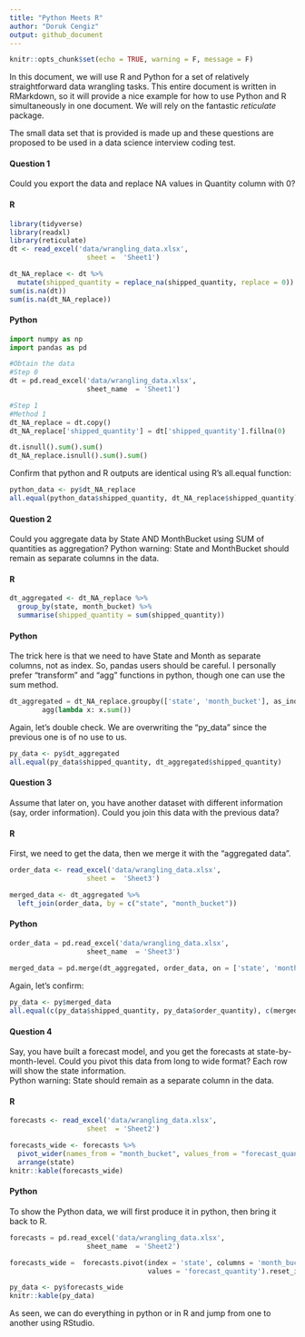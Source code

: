```yaml
---
title: "Python Meets R"
author: "Doruk Cengiz"
output: github_document
---
```


```r
knitr::opts_chunk$set(echo = TRUE, warning = F, message = F)
```

In this document, we will use R and Python for a set of relatively straightforward data wrangling tasks. This entire document is written in RMarkdown, so it will provide a nice example for how to use Python and R simultaneously in one document. We will rely on the fantastic *reticulate* package.  

The small data set that is provided is made up and these questions are proposed to be used in a data science interview coding test. 

####  Question 1  

Could you export the data and replace NA values in Quantity column with 0?

####  R  

```r
library(tidyverse)
library(readxl)
library(reticulate)
dt <- read_excel('data/wrangling_data.xlsx', 
                   sheet =  'Sheet1')

dt_NA_replace <- dt %>% 
  mutate(shipped_quantity = replace_na(shipped_quantity, replace = 0))
sum(is.na(dt))
sum(is.na(dt_NA_replace))

```

#### Python

```python

import numpy as np
import pandas as pd

#Obtain the data
#Step 0
dt = pd.read_excel('data/wrangling_data.xlsx', 
                   sheet_name  = 'Sheet1')

#Step 1
#Method 1
dt_NA_replace = dt.copy()
dt_NA_replace['shipped_quantity'] = dt['shipped_quantity'].fillna(0)

dt.isnull().sum().sum()
dt_NA_replace.isnull().sum().sum()

```

Confirm that python and R outputs are identical using R's all.equal function: 
```r
python_data <- py$dt_NA_replace
all.equal(python_data$shipped_quantity, dt_NA_replace$shipped_quantity)

```


#### Question 2

Could you aggregate data by State AND MonthBucket using SUM of quantities as aggregation? Python warning: State and MonthBucket should remain as separate columns in the data.

#### R

```r
dt_aggregated <- dt_NA_replace %>% 
  group_by(state, month_bucket) %>% 
  summarise(shipped_quantity = sum(shipped_quantity))

```

#### Python

The trick here is that we need to have State and Month as separate columns, not as index. So, pandas users should be careful. I personally prefer "transform" and "agg" functions in python, though one can use the sum method. 

```python

dt_aggregated = dt_NA_replace.groupby(['state', 'month_bucket'], as_index = False)[['shipped_quantity']].\
        agg(lambda x: x.sum())


```

Again, let's double check. We are overwriting the "py_data" since the previous one is of no use to us.

```r
py_data <- py$dt_aggregated
all.equal(py_data$shipped_quantity, dt_aggregated$shipped_quantity)
```

#### Question 3
Assume that later on, you have another dataset with different information (say, order information). Could you join this data with the previous data?

#### R 

First, we need to get the data, then we merge it with the "aggregated data".

```r
order_data <- read_excel('data/wrangling_data.xlsx', 
                   sheet =  'Sheet3')

merged_data <- dt_aggregated %>% 
  left_join(order_data, by = c("state", "month_bucket"))

```

#### Python

```python
order_data = pd.read_excel('data/wrangling_data.xlsx', 
                   sheet_name  = 'Sheet3')
                   
merged_data = pd.merge(dt_aggregated, order_data, on = ['state', 'month_bucket'], how = 'left')

```

Again, let's confirm:


```r
py_data <- py$merged_data
all.equal(c(py_data$shipped_quantity, py_data$order_quantity), c(merged_data$shipped_quantity, merged_data$order_quantity))
```


#### Question 4

Say, you have built a forecast model, and you get the forecasts at state-by-month-level. Could you pivot this data from long to wide format? Each row will show the state information.     
Python warning: State should remain as a separate column in the data.

#### R

```r

forecasts <- read_excel('data/wrangling_data.xlsx', 
                   sheet  = 'Sheet2')

forecasts_wide <- forecasts %>% 
  pivot_wider(names_from = "month_bucket", values_from = "forecast_quantity", id_cols = "state") %>% 
  arrange(state)
knitr::kable(forecasts_wide)


```

#### Python

To show the Python data, we will first produce it in python, then bring it back to R.


```python

forecasts = pd.read_excel('data/wrangling_data.xlsx', 
                   sheet_name  = 'Sheet2')

forecasts_wide =  forecasts.pivot(index = 'state', columns = 'month_bucket', 
                                  values = 'forecast_quantity').reset_index()

```

```r
py_data <- py$forecasts_wide
knitr::kable(py_data)

```


As seen, we can do everything in python or in R and jump from one to another using RStudio. 


